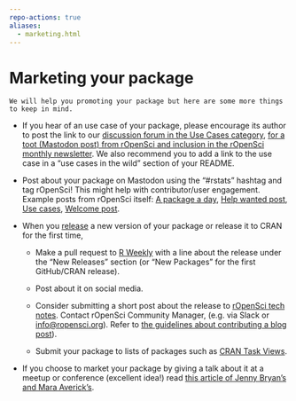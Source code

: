 ```yaml
---
repo-actions: true
aliases: 
  - marketing.html
---
```


# Marketing your package {#marketing}

```block
We will help you promoting your package but here are some more things to keep in mind.
```

- If you hear of an use case of your package, please encourage its author to post the link to our [discussion forum in the Use Cases category](https://discuss.ropensci.org/c/usecases), [for a toot (Mastodon post) from rOpenSci and inclusion in the rOpenSci monthly newsletter](https://discuss.ropensci.org/t/about-the-usecases-category/33). We also recommend you to add a link to the use case in a "use cases in the wild" section of your README.

- Post about your package on Mastodon using the "#rstats" hashtag and tag rOpenSci! This might help with contributor/user engagement. Example posts from rOpenSci itself: [A package a day](hachyderm.io/@rOpenSci/111611705648653729), [Help wanted post](hachyderm.io/@rOpenSci/111460729804231877), [Use cases](hachyderm.io/@rOpenSci/111371091053569287), [Welcome post]( hachyderm.io/@rOpenSci/111342069863172097).

- When you [release](#releasing) a new version of your package or release it to CRAN for the first time,
  
  - Make a pull request to [R Weekly](https://github.com/rweekly/rweekly.org) with a line about the release under the "New Releases" section (or "New Packages" for the first GitHub/CRAN release).
  
  - Post about it on social media.
  
  - Consider submitting a short post about the release to [rOpenSci tech notes](https://ropensci.org/technotes/). Contact rOpenSci Community Manager, (e.g. via Slack or [info@ropensci.org](mailto:info@ropensci.org)). Refer to [the guidelines about contributing a blog post](https://blogguide.ropensci.org)).
  
  - Submit your package to lists of packages such as [CRAN Task Views](https://cran.r-project.org/web/views/).

- If you choose to market your package by giving a talk about it at a meetup or conference (excellent idea!)
  read [this article of Jenny Bryan's and Mara Averick's](https://www.tidyverse.org/articles/2018/07/carpe-talk/).


